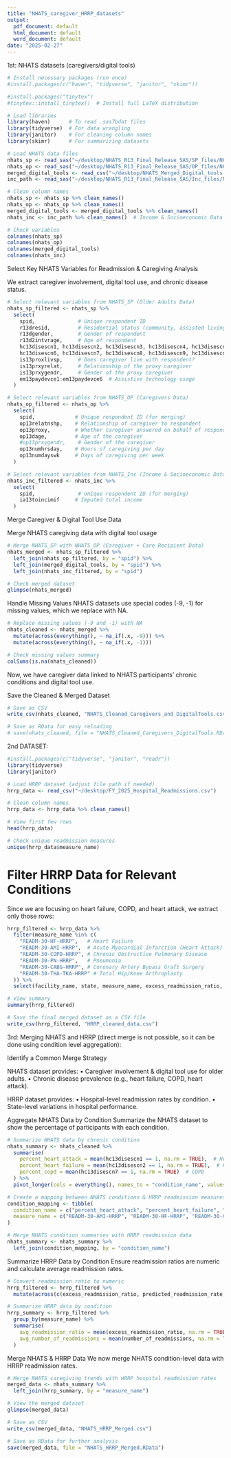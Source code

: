 ```yaml
---
title: "NHATS_caregiver_HRRP_datasets"
output:
  pdf_document: default
  html_document: default
  word_document: default
date: "2025-02-27"
---
```


1st: NHATS datasets (caregivers/digital tools)

```r
# Install necessary packages (run once)
#install.packages(c("haven", "tidyverse", "janitor", "skimr"))

#install.packages("tinytex")
#tinytex::install_tinytex()  # Install full LaTeX distribution

# Load libraries
library(haven)      # To read .sas7bdat files
library(tidyverse)  # For data wrangling
library(janitor)    # For cleaning column names
library(skimr)      # For summarizing datasets

# Load NHATS data files
nhats_sp <- read_sas("~/desktop/NHATS_R13_Final_Release_SAS/SP_files/NHATS_Round_13_SP_File.sas7bdat") # Sample Person Data
nhats_op <- read_sas("~/desktop/NHATS_R13_Final_Release_SAS/OP_files/NHATS_Round_13_OP_File.sas7bdat") # Caregiver Data
merged_digital_tools <- read_csv("~/desktop/NHATS_Merged_Digital_tools.csv") # Digital tool use data
inc_path <- read_sas("~/desktop/NHATS_R13_Final_Release_SAS/Inc_files/NHATS_R13_Int_Inc_Imp_File.sas7bdat")

# Clean column names
nhats_sp <- nhats_sp %>% clean_names()
nhats_op <- nhats_op %>% clean_names()
merged_digital_tools <- merged_digital_tools %>% clean_names()
nhats_inc <- inc_path %>% clean_names()  # Income & Socioeconomic Data

# Check variables
colnames(nhats_sp)
colnames(nhats_op)
colnames(merged_digital_tools)
colnames(nhats_inc)
```


Select Key NHATS Variables for Readmission & Caregiving Analysis

We extract caregiver involvement, digital tool use, and chronic disease status.

```r
# Select relevant variables from NHATS_SP (Older Adults Data)
nhats_sp_filtered <- nhats_sp %>%
  select(
    spid,              # Unique respondent ID
    r13dresid,         # Residential status (community, assisted living, nursing home)
    r13dgender,        # Gender of respondent
    r13d2intvrage,     # Age of respondent
    hc13disescn1, hc13disescn2, hc13disescn3, hc13disescn4, hc13disescn5, 
    hc13disescn6, hc13disescn7, hc13disescn8, hc13disescn9, hc13disescn10,  # Chronic diseases
    is13proxlivsp,     # Does caregiver live with respondent?
    is13prxyrelat,     # Relationship of the proxy caregiver
    is13prxygendr,     # Gender of the proxy caregiver
    em13paydevce1:em13paydevce6  # Assistive technology usage
  )

# Select relevant variables from NHATS_OP (Caregivers Data)
nhats_op_filtered <- nhats_op %>%
  select(
    spid,             # Unique respondent ID (for merging)
    op13relatnshp,    # Relationship of caregiver to respondent
    op13proxy,        # Whether caregiver answered on behalf of respondent
    op13dage,         # Age of the caregiver
    #op13prxygendr,    # Gender of the caregiver
    op13numhrsday,    # Hours of caregiving per day
    op13numdayswk     # Days of caregiving per week
  )

# Select relevant variables from NHATS_Inc (Income & Socioeconomic Data)
nhats_inc_filtered <- nhats_inc %>%
  select(
    spid,              # Unique respondent ID (for merging)
    ia13toincimif     # Imputed total income
  )
```



Merge Caregiver & Digital Tool Use Data

Merge NHATS caregiving data with digital tool usage

```r
# Merge NHATS_SP with NHATS_OP (Caregiver + Care Recipient Data)
nhats_merged <- nhats_sp_filtered %>%
  left_join(nhats_op_filtered, by = "spid") %>%
  left_join(merged_digital_tools, by = "spid") %>%
  left_join(nhats_inc_filtered, by = "spid")

# Check merged dataset
glimpse(nhats_merged)
```

Handle Missing Values
NHATS datasets use special codes (-9, -1) for missing values, which we replace with NA.
```r
# Replace missing values (-9 and -1) with NA
nhats_cleaned <- nhats_merged %>%
  mutate(across(everything(), ~ na_if(.x, -9))) %>%
  mutate(across(everything(), ~ na_if(.x, -1)))

# Check missing values summary
colSums(is.na(nhats_cleaned))
```



Now, we have caregiver data linked to NHATS participants’ chronic conditions and digital tool use.


Save the Cleaned & Merged Dataset
```r
# Save as CSV
write_csv(nhats_cleaned, "NHATS_Cleaned_Caregivers_and_DigitalTools.csv")

# Save as RData for easy reloading
# save(nhats_cleaned, file = "NHATS_Cleaned_Caregivers_DigitalTools.RData")
```






2nd DATASET:

```r
#install.packages(c("tidyverse", "janitor", "readr"))
library(tidyverse)
library(janitor)

# Load HRRP dataset (adjust file path if needed)
hrrp_data <- read_csv("~/desktop/FY_2025_Hospital_Readmissions.csv")
```

```r
# Clean column names
hrrp_data <- hrrp_data %>% clean_names()

# View first few rows
head(hrrp_data)

# Check unique readmission measures
unique(hrrp_data$measure_name)
```

# Filter HRRP Data for Relevant Conditions
Since we are focusing on heart failure, COPD, and heart attack, we extract only those rows:
```r
hrrp_filtered <- hrrp_data %>%
  filter(measure_name %in% c(
    "READM-30-HF-HRRP",   # Heart Failure
    "READM-30-AMI-HRRP",  # Acute Myocardial Infarction (Heart Attack)
    "READM-30-COPD-HRRP", # Chronic Obstructive Pulmonary Disease
    "READM-30-PN-HRRP",   # Pneumonia
    "READM-30-CABG-HRRP", # Coronary Artery Bypass Graft Surgery
    "READM-30-THA-TKA-HRRP" # Total Hip/Knee Arthroplasty
  )) %>%
  select(facility_name, state, measure_name, excess_readmission_ratio, predicted_readmission_rate, expected_readmission_rate, number_of_readmissions)

# View summary
summary(hrrp_filtered)

# Save the final merged dataset as a CSV file
write_csv(hrrp_filtered, "HRRP_cleaned_data.csv")
```




3rd: Merging NHATS and HRRP (direct merge is not possible, so it can be done using condition level aggregation):

Identify a Common Merge Strategy

NHATS dataset provides:
	•	Caregiver involvement & digital tool use for older adults.
	•	Chronic disease prevalence (e.g., heart failure, COPD, heart attack).

HRRP dataset provides:
	•	Hospital-level readmission rates by condition.
	•	State-level variations in hospital performance.


Aggregate NHATS Data by Condition
Summarize the NHATS dataset to show the percentage of participants with each condition.
```r
# Summarize NHATS data by chronic condition
nhats_summary <- nhats_cleaned %>%
  summarise(
    percent_heart_attack = mean(hc13disescn1 == 1, na.rm = TRUE),  # Heart Attack (AMI)
    percent_heart_failure = mean(hc13disescn2 == 1, na.rm = TRUE),  # Heart Failure
    percent_copd = mean(hc13disescn7 == 1, na.rm = TRUE)  # COPD
  ) %>%
  pivot_longer(cols = everything(), names_to = "condition_name", values_to = "percent_population")

# Create a mapping between NHATS conditions & HRRP readmission measures
condition_mapping <- tibble(
  condition_name = c("percent_heart_attack", "percent_heart_failure", "percent_copd"),
  measure_name = c("READM-30-AMI-HRRP", "READM-30-HF-HRRP", "READM-30-COPD-HRRP")
)

# Merge NHATS condition summaries with HRRP readmission data
nhats_summary <- nhats_summary %>%
  left_join(condition_mapping, by = "condition_name")
```


Summarize HRRP Data by Condition
Ensure readmission ratios are numeric and calculate average readmission rates.
```r
# Convert readmission ratio to numeric
hrrp_filtered <- hrrp_filtered %>%
  mutate(across(c(excess_readmission_ratio, predicted_readmission_rate, expected_readmission_rate, number_of_readmissions), as.numeric))

# Summarize HRRP data by condition
hrrp_summary <- hrrp_filtered %>%
  group_by(measure_name) %>%
  summarise(
    avg_readmission_ratio = mean(excess_readmission_ratio, na.rm = TRUE),
    avg_number_of_readmissions = mean(number_of_readmissions, na.rm = TRUE)
  )
```

Merge NHATS & HRRP Data
We now merge NHATS condition-level data with HRRP readmission rates.
```r
# Merge NHATS caregiving trends with HRRP hospital readmission rates
merged_data <- nhats_summary %>%
  left_join(hrrp_summary, by = "measure_name")

# View the merged dataset
glimpse(merged_data)
```



```r
# Save as CSV
write_csv(merged_data, "NHATS_HRRP_Merged.csv")

# Save as RData for further analysis
save(merged_data, file = "NHATS_HRRP_Merged.RData")
```

